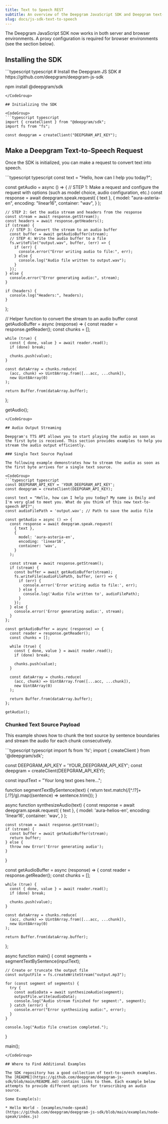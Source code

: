 ```yaml
---
title: Text to Speech REST
subtitle: An overview of the Deepgram JavaScript SDK and Deepgram text-to-speech.
slug: docs/js-sdk-text-to-speech
---
```



The Deepgram JavaScript SDK now works in both server and browser environments. A proxy configuration is required for browser environments (see the section below).

## Installing the SDK

<CodeGroup>
  ```typescript typescript
  # Install the Deepgram JS SDK
  # https://github.com/deepgram/deepgram-js-sdk

  npm install @deepgram/sdk
  ```
</CodeGroup>

## Initializing the SDK

<CodeGroup>
  ```typescript typescript
  import { createClient } from "@deepgram/sdk";
  import fs from "fs";

  const deepgram = createClient("DEEPGRAM_API_KEY");
  ```
</CodeGroup>

## Make a Deepgram Text-to-Speech Request

Once the SDK is initialized, you can make a request to convert text into speech.

<CodeGroup>
  ```typescript typescript
  const text = "Hello, how can I help you today?";

  const getAudio = async () => {
    // STEP 1: Make a request and configure the request with options (such as model choice, audio configuration, etc.)
    const response = await deepgram.speak.request(
      { text },
      {
        model: "aura-asteria-en",
        encoding: "linear16",
        container: "wav",
      }
    );

    // STEP 2: Get the audio stream and headers from the response
    const stream = await response.getStream();
    const headers = await response.getHeaders();
    if (stream) {
      // STEP 3: Convert the stream to an audio buffer
      const buffer = await getAudioBuffer(stream);
      // STEP 4: Write the audio buffer to a file
      fs.writeFile("output.wav", buffer, (err) => {
        if (err) {
          console.error("Error writing audio to file:", err);
        } else {
          console.log("Audio file written to output.wav");
        }
      });
    } else {
      console.error("Error generating audio:", stream);
    }

    if (headers) {
      console.log("Headers:", headers);
    }
  };

  // Helper function to convert the stream to an audio buffer
  const getAudioBuffer = async (response) => {
    const reader = response.getReader();
    const chunks = [];

    while (true) {
      const { done, value } = await reader.read();
      if (done) break;

      chunks.push(value);
    }

    const dataArray = chunks.reduce(
      (acc, chunk) => Uint8Array.from([...acc, ...chunk]),
      new Uint8Array(0)
    );

    return Buffer.from(dataArray.buffer);
  };

  getAudio();
  ```
</CodeGroup>

## Audio Output Streaming

Deepgram's TTS API allows you to start playing the audio as soon as the first byte is received. This section provides examples to help you stream the audio output efficiently.

### Single Text Source Payload

The following example demonstrates how to stream the audio as soon as the first byte arrives for a single text source.

<CodeGroup>
  ```typescript typescript
  const DEEPGRAM_API_KEY = 'YOUR_DEEPGRAM_API_KEY';
  const deepgram = createClient(DEEPGRAM_API_KEY);

  const text = "Hello, how can I help you today? My name is Emily and I'm very glad to meet you. What do you think of this new text-to-speech API?";
  const audioFilePath = 'output.wav'; // Path to save the audio file

  const getAudio = async () => {
    const response = await deepgram.speak.request(
      { text },
      {
        model: 'aura-asteria-en',
        encoding: 'linear16',
        container: 'wav',
      }
    );

    const stream = await response.getStream();
    if (stream) {
      const buffer = await getAudioBuffer(stream);
      fs.writeFile(audioFilePath, buffer, (err) => {
        if (err) {
          console.error('Error writing audio to file:', err);
        } else {
          console.log('Audio file written to', audioFilePath);
        }
      });
    } else {
      console.error('Error generating audio:', stream);
    }
  };

  const getAudioBuffer = async (response) => {
    const reader = response.getReader();
    const chunks = [];

    while (true) {
      const { done, value } = await reader.read();
      if (done) break;

      chunks.push(value);
    }

    const dataArray = chunks.reduce(
      (acc, chunk) => Uint8Array.from([...acc, ...chunk]),
      new Uint8Array(0)
    );

    return Buffer.from(dataArray.buffer);
  };

  getAudio();
  ```
</CodeGroup>

### Chunked Text Source Payload

This example shows how to chunk the text source by sentence boundaries and stream the audio for each chunk consecutively.

<CodeGroup>
  ```typescript typescript
  import fs from 'fs';
  import { createClient } from '@deepgram/sdk';

  const DEEPGRAM_API_KEY = 'YOUR_DEEPGRAM_API_KEY';
  const deepgram = createClient(DEEPGRAM_API_KEY);

  const inputText = "Your long text goes here...";

  function segmentTextBySentence(text) {
    return text.match(/[^.!?]+[.!?]/g).map((sentence) => sentence.trim());
  }

  async function synthesizeAudio(text) {
    const response = await deepgram.speak.request(
      { text },
      {
        model: 'aura-helios-en',
        encoding: 'linear16',
        container: 'wav',
      }
    );

    const stream = await response.getStream();
    if (stream) {
      const buffer = await getAudioBuffer(stream);
      return buffer;
    } else {
      throw new Error('Error generating audio');
    }
  }

  const getAudioBuffer = async (response) => {
    const reader = response.getReader();
    const chunks = [];

    while (true) {
      const { done, value } = await reader.read();
      if (done) break;

      chunks.push(value);
    }

    const dataArray = chunks.reduce(
      (acc, chunk) => Uint8Array.from([...acc, ...chunk]),
      new Uint8Array(0)
    );

    return Buffer.from(dataArray.buffer);
  };

  async function main() {
    const segments = segmentTextBySentence(inputText);

    // Create or truncate the output file
    const outputFile = fs.createWriteStream("output.mp3");

    for (const segment of segments) {
      try {
        const audioData = await synthesizeAudio(segment);
        outputFile.write(audioData);
        console.log("Audio stream finished for segment:", segment);
      } catch (error) {
        console.error("Error synthesizing audio:", error);
      }
    }

    console.log("Audio file creation completed.");
  }

  main();
  ```
</CodeGroup>

## Where to Find Additional Examples

The SDK repository has a good collection of text-to-speech examples. The [README](https://github.com/deepgram/deepgram-js-sdk/blob/main/README.md) contains links to them. Each example below attempts to provide different options for transcribing an audio source.

Some Example(s):

* Hello World - [examples/node-speak](https://github.com/deepgram/deepgram-js-sdk/blob/main/examples/node-speak/index.js)
